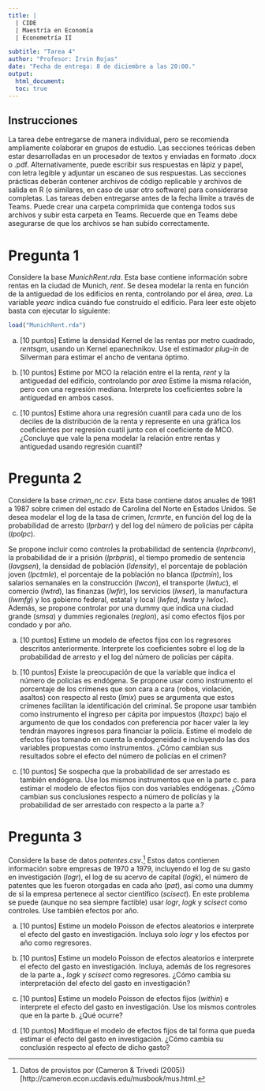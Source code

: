 ```yaml
---
title: |
  | CIDE
  | Maestría en Economía
  | Econometría II

subtitle: "Tarea 4"
author: "Profesor: Irvin Rojas"
date: "Fecha de entrega: 8 de diciembre a las 20:00."
output:
  html_document:
  toc: true
---
```

  
## Instrucciones
  
La tarea debe entregarse de manera individual, pero se recomienda ampliamente colaborar en grupos de estudio. Las secciones teóricas deben estar desarrolladas en un procesador de textos y enviadas en formato .docx o .pdf. Alternativamente, puede escribir sus respuestas en lápiz y papel, con letra legible y adjuntar un escaneo de sus respuestas. Las secciones prácticas deberán contener archivos de código replicable y archivos de salida en R (o similares, en caso de usar otro software) para considerarse completas. Las tareas deben entregarse antes de la fecha límite a través de Teams. Puede crear una carpeta comprimida que contenga todos sus archivos y subir esta carpeta en Teams. Recuerde que en Teams debe asegurarse de que los archivos se han subido correctamente.

# Pregunta 1

Considere la base *MunichRent.rda*. Esta base contiene información sobre rentas en la ciudad de Munich, *rent*. Se desea modelar la renta en función de la antiguedad de los edificios en renta, controlando por el área, *area*. La variable *yearc* indica cuándo fue construido el edificio. Para leer este objeto basta con ejecutar lo siguiente:

```r
load("MunichRent.rda")
```

a. [10 puntos] Estime la densidad Kernel de las rentas por metro cuadrado, *rentsqm*, usando un Kernel epanechnikov. Use el estimador *plug-in* de Silverman para estimar el ancho de ventana óptimo.

a. [10 puntos] Estime por MCO la relación entre el la renta, *rent* y la antiguedad del edificio, controlando por *area* Estime la misma relación, pero con una regresión mediana. Interprete los coeficientes sobre la antiguedad en ambos casos.

a. [10 puntos] Estime ahora una regresión cuantil para cada uno de los deciles de la distribución de la renta y represente en una gráfica los coeficientes por regresión cuatil junto con el coeficiente de MCO. ¿Concluye que vale la pena modelar la relación entre rentas y antiguedad usando regresión cuantil?

# Pregunta 2

Considere la base *crimen_nc.csv*. Esta base contiene datos anuales de 1981 a 1987 sobre crimen del estado de Carolina del Norte en Estados Unidos. Se desea modelar el log de la tasa de crimen, *lcrmrte*, en función del log de la probabilidad de arresto (*lprbarr*) y del log del número de policías per cápita (*lpolpc*).

Se propone incluir como controles la probabilidad de sentencia (*lnprbconv*), la probabilidad de ir a prisión (*lprbpris*), el tiempo promedio de sentencia (*lavgsen*), la densidad de población (*ldensity*), el porcentaje de población joven (*lpctmle*), el porcentaje de la población no blanca (*lpctmin*), los salarios semanales en la construcción (*lwcon*), el transporte (*lwtuc*), el comercio (*lwtrd*), las finanzas (*lwfir*), los servicios (*lwser*), la manufactura (*lwmfg*) y los gobierno federal, estatal y local (*lwfed*, *lwsta* y *lwloc*). Además, se propone controlar por una dummy que indica una ciudad grande (*smsa*) y dummies regionales (*region*), así como efectos fijos por condado y por año.

a. [10 puntos] Estime un modelo de efectos fijos con los regresores descritos anteriormente. Interprete los coeficientes sobre el log de la probabilidad de arresto y el log del número de policías per cápita.

a. [10 puntos] Existe la preocupación de que la variable que indica el número de policías es endógena. Se propone usar como instrumento el porcentaje de los crímenes que son cara a cara (robos, violación, asaltos) con respecto al resto (*lmix*) pues se argumenta que estos crímenes facilitan la identificación del criminal. Se propone usar también como instrumento el ingreso per cápita por impuestos (*ltaxpc*) bajo el argumento de que los condados con preferencia por hacer valer la ley tendrán mayores ingresos para financiar la policía. Estime el modelo de efectos fijos tomando en cuenta la endogeneidad e incluyendo las dos variables propuestas como instrumentos. ¿Cómo cambian sus resultados sobre el efecto del número de policías en el crimen?

a. [10 puntos] Se sospecha que la probabilidad de ser arrestado es también endógena. Use los mismos instrumentos que en la parte c. para estimar el modelo de efectos fijos con dos variables endógenas. ¿Cómo cambian sus conclusiones respecto a número de policías y la probabilidad de ser arrestado con respecto a la parte a.?

# Pregunta 3

Considere la base de datos *patentes.csv*.[^1] Estos datos contienen información sobre empresas de 1970 a 1979, incluyendo el log de su gasto en investigación (*logr*), el log de su acervo de capital (*logk*), el número de patentes que les fueron otorgadas en cada año (*pat*), así como una dummy de si la empresa pertenece al sector científico (*scisect*). En este problema se puede (aunque no sea siempre factible) usar *logr*, *logk* y *scisect* como controles. Use también efectos por año.

[^1]: Datos de provistos por (Cameron & Trivedi (2005))[http://cameron.econ.ucdavis.edu/musbook/mus.html.

a. [10 puntos] Estime un modelo Poisson de efectos aleatorios e interprete el efecto del gasto en investigación. Incluya solo *logr* y los efectos por año como regresores.

a. [10 puntos] Estime un modelo Poisson de efectos aleatorios e interprete el efecto del gasto en investigación. Incluya, además de los regresores de la parte a., *logk* y *scisect* como regresores. ¿Cómo cambia su interpretación del efecto del gasto en investigación?

a. [10 puntos] Estime un modelo Poisson de efectos fijos (*within*) e interprete el efecto del gasto en investigación. Use los mismos controles que en la parte b. ¿Qué ocurre?

a. [10 puntos] Modifique el modelo de efectos fijos de tal forma que pueda estimar el efecto del gasto en investigación. ¿Cómo cambia su conclusión respecto al efecto de dicho gasto?

